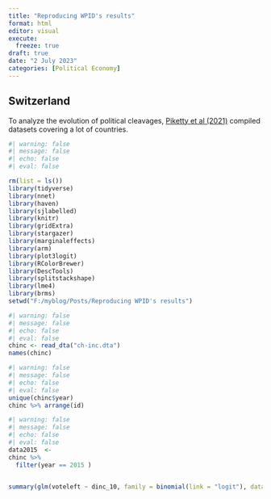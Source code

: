 ```yaml
---
title: "Reproducing WPID's results"
format: html
editor: visual
execute: 
  freeze: true
draft: true
date: "2 July 2023"
categories: [Political Economy]
---
```


## Switzerland

To analyze the evolution of political cleavages, [Piketty et al (2021)](https://wid.world/wp-content/uploads/2021/05/WorldInequalityLab_WP2021_15_PoliticalCleavages_WesternDemocracies.pdf) compiled datasets covering a lot of countries.

```r
#| warning: false
#| message: false
#| echo: false
#| eval: false

rm(list = ls())
library(tidyverse)
library(nnet)
library(haven)
library(sjlabelled)
library(knitr)
library(gridExtra)
library(stargazer)
library(marginaleffects)
library(arm)
library(plot3logit)
library(RColorBrewer)
library(DescTools)
library(splitstackshape)
library(lme4)
library(brms)
setwd("F:/myblog/Posts/Reproducing WPID's results")
```

```r
#| warning: false
#| message: false
#| echo: false
#| eval: false
chinc <- read_dta("ch-inc.dta")
names(chinc)
```

```r
#| warning: false
#| message: false
#| echo: false
#| eval: false
unique(chinc$year)
chinc %>% arrange(id)
```

```r
#| warning: false
#| message: false
#| echo: false
#| eval: false
data2015  <- 
chinc %>% 
  filter(year == 2015 )


summary(glm(voteleft ~ dinc_10, family = binomial(link = "logit"), data = data2015))

```
